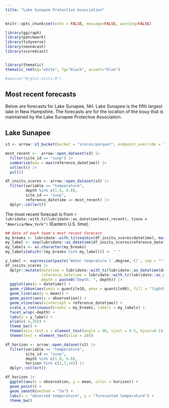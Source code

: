 ```yaml
---
title: "Lake Sunapee Protective Association"
---
```


```r
knitr::opts_chunk$set(echo = FALSE, message=FALSE, warning=FALSE)
```

```r
library(ggiraph)
library(patchwork)
library(tidyverse)
library(neon4cast)
library(score4cast)


library(thematic)
thematic_rmd(bg="white", fg="black", accent="blue")

#source("R/plot-utils.R")


```

## Most recent forecasts

Below are forecasts for Lake Sunapee, NH. Lake Sunapee is the fifth largest lake in New Hampshire.  The forecasts are for the location of the bouy that is maintained by the Lake Sunapee Protective Association. 

::: panel-tabset
## Lake Sunapee

```r
s3 <- arrow::s3_bucket(bucket = "scores/parquet", endpoint_override = "s3.flare-forecast.org", anonymous = TRUE)

most_recent <-  arrow::open_dataset(s3) |> 
  filter(site_id == "sunp") |> 
  summarize(max = max(reference_datetime)) |> 
  collect() |> 
  pull()

df_insitu_scores <- arrow::open_dataset(s3) |> 
  filter(variable == "temperature",
         depth %in% c(1.0, 8.0),
         site_id == "sunp",
         reference_datetime == most_recent) |> 
  dplyr::collect()
```

The most recent forecast is from `r lubridate::with_tz(lubridate::as_datetime(most_recent), tzone = "America/New_York")` (Eastern U.S. time).

```r
## date of each team's most recent forecast
my_breaks <- lubridate::with_tz(seq(min(df_insitu_scores$datetime), max(df_insitu_scores$datetime), by = "1 day"),"America/New_York")   
my_label <- seq(lubridate::as_datetime(df_insitu_scores$reference_datetime)[1], max(df_insitu_scores$datetime), by = "5 days")
my_labels <- as.character(my_breaks)
my_labels[which(!(my_breaks %in% my_label))] <- " "

y_label <- expression(paste('Water temprature (',degree,'C)', sep = ""))
df_insitu_scores |> 
  dplyr::mutate(datetime = lubridate::with_tz(lubridate::as_datetime(datetime), "America/New_York"),
                reference_datetime = lubridate::with_tz(lubridate::as_datetime(reference_datetime), "America/New_York"),
                depth = paste0("Depth: ", depth)) |> 
  ggplot(aes(x = datetime)) +
  geom_ribbon(aes(ymin = quantile10, ymax = quantile90), fill = "lightblue", color = "lightblue") +
  geom_line(aes(y = mean)) +
  geom_point(aes(y = observation)) +
  geom_vline(aes(xintercept = reference_datetime)) +
  scale_x_continuous(breaks = my_breaks, labels = my_labels) +
  facet_wrap(~depth) +
  labs(y = y_label) +
  ylim(c(-5,35)) +
  theme_bw() +
  theme(axis.text.x = element_text(angle = 90, vjust = 0.5, hjust=0.2)) +
  theme(text = element_text(size = 20))  
```

```r
df_horizon <- arrow::open_dataset(s3) |> 
  filter(variable == "temperature",
         site_id == "sunp",
         depth %in% c(1.0, 8.0),
         horizon %in% c(2,7,14)) |> 
  dplyr::collect()

df_horizon |> 
  ggplot(aes(x = observation, y = mean, color = horizon)) +
  geom_point() +
  geom_smooth(method = "lm") + 
  labs(x = "observed temperature", y = "forecasted temperature") +
  theme_bw()


```
:::

